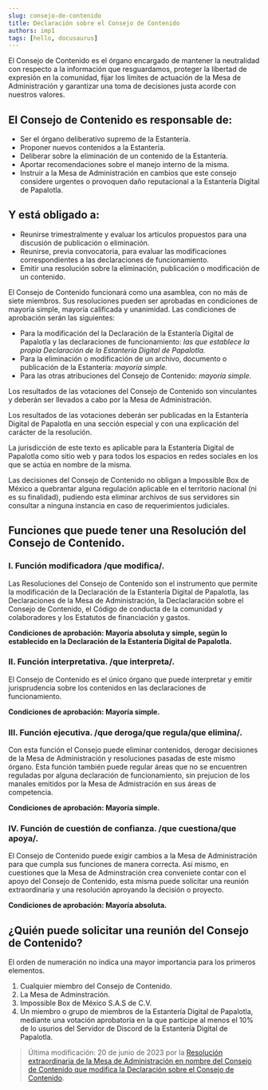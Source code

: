 ```yaml
---
slug: consejo-de-contenido
title: Declaración sobre el Consejo de Contenido
authors: imp1
tags: [hello, docusaurus]
---
```

El Consejo de Contenido es el órgano encargado de mantener la neutralidad con respecto a la información que resguardamos, proteger la libertad de expresión en la comunidad, fijar los límites de actuación de la Mesa de Administración y garantizar una toma de decisiones justa acorde con nuestros valores.

## El Consejo de Contenido es responsable de:

- Ser el órgano deliberativo supremo de la Estantería.
- Proponer nuevos contenidos a la Estantería.
- Deliberar sobre la eliminación de un contenido de la Estantería.
- Aportar recomendaciones sobre el manejo interno de la misma.
- Instruir a la Mesa de Administración en cambios que este consejo considere urgentes o provoquen daño reputacional a la Estantería Digital de Papalotla.


## Y está obligado a:

- Reunirse trimestralmente y evaluar los artículos propuestos para una discusión de publicación o eliminación.
- Reunirse, previa convocatoria, para evaluar las modificaciones correspondientes a las declaraciones de funcionamiento.
- Emitir una resolución sobre la eliminación, publicación o modificación de un contenido.

El Consejo de Contenido funcionará como una asamblea, con no más de siete miembros. Sus resoluciones pueden ser aprobadas en condiciones de mayoría simple, mayoría calificada y unanimidad. Las condiciones de aprobación serán las siguientes:

- Para la modificación del la Declaración de la Estantería Digital de Papalotla y las declaraciones de funcionamiento: *las que establece la propia         Declaración de la Estantería Digital de Papalotla.*
- Para la eliminación o modificación de un archivo, documento o publicación de la Estantería: *mayoría simple.*
- Para las otras atribuciones del Consejo de Contenido: *mayoría simple.*

Los resultados de las votaciones  del Consejo de Contenido son vinculantes y deberán ser llevados a cabo por la Mesa de Administración.

Los resultados de las votaciones deberán ser publicadas en la Estantería Digital de Papalotla en una sección especial y con una explicación del carácter de la resolución.

La jurisdicción de este texto es aplicable para la Estantería Digital de Papalotla como sitio web y para todos los espacios en redes sociales en los que se actúa en nombre de la misma.

Las decisiones del Consejo de Contenido no obligan a Impossible Box de México a quebrantar alguna regulación aplicable en el territorio nacional (ni es su finalidad), pudiendo esta eliminar archivos de sus servidores sin consultar a ninguna instancia en caso de requerimientos judiciales.

## Funciones que puede tener una Resolución del Consejo de Contenido.
### I. Función modificadora /que modifica/.
 Las Resoluciones del Consejo de Contenido son el instrumento que permite la modificación de la Declaración de la Estantería Digital de Papalotla, las Declaraciones de la Mesa de Administración, la Declaclaración sobre el Consejo de Contenido, el Código de conducta de la comunidad y colaboradores y los Estatutos de financiación y gastos.

 **Condiciones de aprobación: Mayoría absoluta y simple, según lo establecido en la Declaración de la Estantería Digital de Papalotla.**

### II. Función interpretativa. /que interpreta/.
 El Consejo de Contenido es el único órgano que puede interpretar y emitir jurisprudencia sobre los contenidos en las declaraciones de funcionamiento. 
 
 **Condiciones de aprobación: Mayoría simple.**

### III. Función ejecutiva. /que deroga/que regula/que elimina/.
 Con esta función el Consejo puede eliminar contenidos, derogar decisiones de la Mesa de Administración y resoluciones pasadas de este mismo órgano. Esta función también puede regular áreas que no se encuentren reguladas por alguna declaración de funcionamiento, sin prejucion de los manales emitidos por la Mesa de Admistración en sus áreas de competencia. 
 
 **Condiciones de aprobación: Mayoría simple.**

### IV. Función de cuestión de confianza. /que cuestiona/que apoya/.
El Consejo de Contenido puede exigir cambios a la Mesa de Administración para que cumpla sus funciones de manera correcta. Así mismo, en cuestiones que la Mesa de Adminstración crea conveniete contar con el apoyo del Consejo de Contenido, esta misma puede solicitar una reunión extraordinaria y una resolución aproyando la decisión o proyecto. 

**Condiciones de aprobación: Mayoría absoluta.**

## ¿Quién puede solicitar una reunión del Consejo de Contenido?

El orden de numeración no indica una mayor importancia para los primeros elementos.

1.  Cualquier miembro del Consejo de Contenido.
2.  La Mesa de Adminstración.
3.  Impossible Box de México S.A.S de C.V.
4.  Un miembro o grupo de miembros de la Estantería Digital de Papalotla, mediante una votación aprobatoria en la que participe al menos el 10% de lo usurios del Servidor de Discord de la Estantería Digital de Papalotla.

> Última modificación: 20 de junio de 2023 por la [Resolución extraordinaria de la Mesa de Administración en nombre del Consejo de Contenido que modifica la Declaración sobre el Consejo de Contenido](https://github.com/ImpossibleBoxMX/EstanteriaDigitalDePapalotla/blob/2782bb0c86333a9740f002572ce71fcc6e399155/Resoluciones%20del%20Consejo%20de%20Contenido/ResolucionExtraordinariaUNO.md).
>